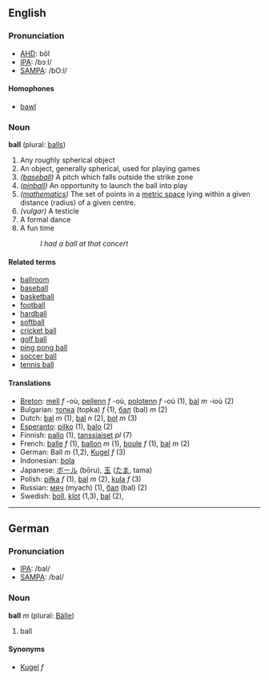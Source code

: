 ==English==
===Pronunciation===
*[[w:AHD|AHD]]: bôl
*[[w:IPA|IPA]]: /bɔːl/
*[[w:SAMPA|SAMPA]]: /bO:l/

====Homophones====
*[[bawl]]

=== Noun ===
'''ball''' (plural: [[balls]])

# Any roughly spherical object
# An object, generally spherical, used for playing games
# ''([[baseball]])'' A pitch which falls outside the strike zone
# ''([[pinball]])'' An opportunity to launch the ball into play
# ''([[mathematics]])'' The set of points in a [[metric space]] lying within a given distance (radius) of a given centre.
# ''(vulgar)'' A testicle
# A formal dance
# A fun time
#: ''I had a ball at that concert''

==== Related terms ====
*[[ballroom]]
*[[baseball]]
*[[basketball]]
*[[football]]
*[[hardball]]
*[[softball]]
*[[cricket ball]]
*[[golf ball]]
*[[ping pong ball]]
*[[soccer ball]]
*[[tennis ball]]

==== Translations ====
*[[Breton]]: [[mell]] ''f'' -où, [[pellenn]] ''f'' -où, [[polotenn]] ''f'' -où (1), [[bal]] ''m'' -ioù (2)
*Bulgarian: [[топка]] (topka) ''f'' (1), [[бал]] (bal) ''m'' (2)
*Dutch: [[bal]] ''m'' (1), [[bal]] ''n'' (2), [[bol]] ''m'' (3)
*[[Esperanto]]: [[pilko]] (1), [[balo]] (2)
*Finnish: [[pallo]] (1), [[tanssiaiset]] ''pl'' (7)
*French: [[balle]] ''f'' (1), [[ballon]] ''m'' (1), [[boule]] ''f'' (1), [[bal]] ''m'' (2)
*German: Ball ''m'' (1,2), [[Kugel]] ''f'' (3)
*Indonesian: [[bola]]
*Japanese: [[ボール]] (bōru), [[玉]] ([[たま]], tama)
*Polish: [[piłka]] ''f'' (1), [[bal]] ''m'' (2), [[kula]] ''f'' (3)
*Russian: [[мяч]] (myach) (1), [[бал]] (bal) (2)
*Swedish: [[boll]], [[klot]] (1,3), [[bal]] (2),

----

==German==
===Pronunciation===
*[[w:IPA|IPA]]: /bal/
*[[w:SAMPA|SAMPA]]: /bal/

===Noun===
'''ball''' ''m'' (plural: [[Bälle]])

# ball

====Synonyms====
*[[Kugel]] ''f''